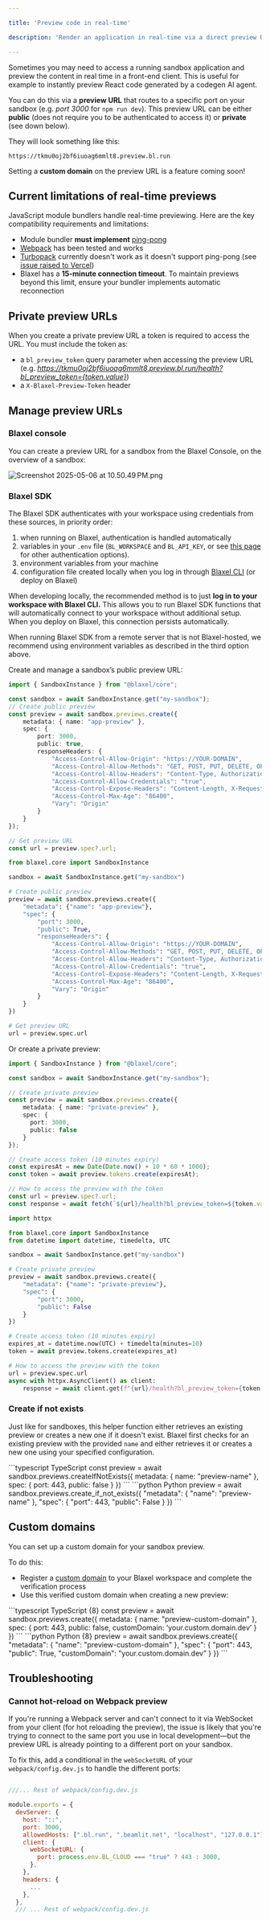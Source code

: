 ```yaml
---

title: 'Preview code in real-time'

description: 'Render an application in real-time via a direct preview URL for its running sandbox.'

---
```


Sometimes you may need to access a running sandbox application and preview the content in real time in a front-end client. This is useful for example to instantly preview React code generated by a codegen AI agent. 

You can do this via a **preview URL** that routes to a specific port on your sandbox (e.g. *port 3000* for `npm run dev`). This preview URL can be either **public** (does not require you to be authenticated to access it) or **private** (see down below).

They will look something like this:

```
https://tkmu0oj2bf6iuoag6mmlt8.preview.bl.run
```

Setting a **custom domain** on the preview URL is a feature coming soon!

## Current limitations of real-time previews

JavaScript module bundlers handle real-time previewing. Here are the key compatibility requirements and limitations:

- Module bundler **must implement** [ping-pong](https://datatracker.ietf.org/doc/html/rfc6455#section-5.5.2)
- [Webpack](https://webpack.js.org/) has been tested and works
- [Turbopack](https://nextjs.org/docs/app/api-reference/turbopack) currently doesn't work as it doesn't support ping-pong (see [issue raised to Vercel](https://github.com/vercel/next.js/discussions/78947))
- Blaxel has a **15-minute connection timeout**. To maintain previews beyond this limit, ensure your bundler implements automatic reconnection

## Private preview URLs

When you create a private preview URL a token is required to access the URL. You must include the token as:

- a `bl_preview_token` query parameter when accessing the preview URL (e.g. *https://tkmu0oj2bf6iuoag6mmlt8.preview.bl.run/health?bl_preview_token={token.value}*)
- a `X-Blaxel-Preview-Token` header

## Manage preview URLs

### Blaxel console

You can create a preview URL for a sandbox from the Blaxel Console, on the overview of a sandbox:

![Screenshot 2025-05-06 at 10.50.49 PM.png](Preview-url/Screenshot_2025-05-06_at_10.50.49_PM.png)

### Blaxel SDK

<Accordion title="Set up authentication to Blaxel">

The Blaxel SDK authenticates with your workspace using credentials from these sources, in priority order:

1. when running on Blaxel, authentication is handled automatically
2. variables in your `.env` file (`BL_WORKSPACE` and `BL_API_KEY`, or see [this page](../Agents/Variables-and-secrets) for other authentication options). 
3. environment variables from your machine
4. configuration file created locally when you log in through [Blaxel CLI](../cli-reference/introduction) (or deploy on Blaxel)

When developing locally, the recommended method is to just **log in to your workspace with Blaxel CLI.** This allows you to run Blaxel SDK functions that will automatically connect to your workspace without additional setup. When you deploy on Blaxel, this connection persists automatically.

When running Blaxel SDK from a remote server that is not Blaxel-hosted, we recommend using environment variables as described in the third option above.

</Accordion>

Create and manage a sandbox’s public preview URL: 

<CodeGroup>

```typescript TypeScript
import { SandboxInstance } from "@blaxel/core";

const sandbox = await SandboxInstance.get("my-sandbox");
// Create public preview
const preview = await sandbox.previews.create({
    metadata: { name: "app-preview" },
    spec: {
        port: 3000,
        public: true,
        responseHeaders: {
            "Access-Control-Allow-Origin": "https://YOUR-DOMAIN",
            "Access-Control-Allow-Methods": "GET, POST, PUT, DELETE, OPTIONS, PATCH",
            "Access-Control-Allow-Headers": "Content-Type, Authorization, X-Requested-With, X-Blaxel-Workspace, X-Blaxel-Preview-Token, X-Blaxel-Authorization",
            "Access-Control-Allow-Credentials": "true",
            "Access-Control-Expose-Headers": "Content-Length, X-Request-Id",
            "Access-Control-Max-Age": "86400",
            "Vary": "Origin"
        }
    }
});

// Get preview URL
const url = preview.spec?.url;
```

```python Python
from blaxel.core import SandboxInstance

sandbox = await SandboxInstance.get("my-sandbox")

# Create public preview
preview = await sandbox.previews.create({
    "metadata": {"name": "app-preview"},
    "spec": {
        "port": 3000,
        "public": True,
        "responseHeaders": {
            "Access-Control-Allow-Origin": "https://YOUR-DOMAIN",
            "Access-Control-Allow-Methods": "GET, POST, PUT, DELETE, OPTIONS, PATCH",
            "Access-Control-Allow-Headers": "Content-Type, Authorization, X-Requested-With, X-Blaxel-Workspace, X-Blaxel-Preview-Token, X-Blaxel-Authorization",
            "Access-Control-Allow-Credentials": "true",
            "Access-Control-Expose-Headers": "Content-Length, X-Request-Id",
            "Access-Control-Max-Age": "86400",
            "Vary": "Origin"
        }
    }
})

# Get preview URL
url = preview.spec.url
```

</CodeGroup>

Or create a private preview:

<CodeGroup>

```typescript TypeScript
import { SandboxInstance } from "@blaxel/core";

const sandbox = await SandboxInstance.get("my-sandbox");

// Create private preview
const preview = await sandbox.previews.create({
    metadata: { name: "private-preview" },
    spec: {
      port: 3000,
      public: false
    }
});

// Create access token (10 minutes expiry)
const expiresAt = new Date(Date.now() + 10 * 60 * 1000);
const token = await preview.tokens.create(expiresAt);

// How to access the preview with the token
const url = preview.spec?.url;
const response = await fetch(`${url}/health?bl_preview_token=${token.value}`);
```

```python Python
import httpx

from blaxel.core import SandboxInstance
from datetime import datetime, timedelta, UTC

sandbox = await SandboxInstance.get("my-sandbox")

# Create private preview
preview = await sandbox.previews.create({
    "metadata": {"name": "private-preview"},
    "spec": {
        "port": 3000,
        "public": False
    }
})

# Create access token (10 minutes expiry)
expires_at = datetime.now(UTC) + timedelta(minutes=10)
token = await preview.tokens.create(expires_at)

# How to access the preview with the token
url = preview.spec.url
async with httpx.AsyncClient() as client:
    response = await client.get(f"{url}/health?bl_preview_token={token.value}")
```

</CodeGroup>

### Create if not exists

Just like for sandboxes, this helper function either retrieves an existing preview or creates a new one if it doesn't exist. Blaxel first checks for an existing preview with the provided `name` and either retrieves it or creates a new one using your specified configuration.

<CodeGroup>
```typescript TypeScript
const preview = await sandbox.previews.createIfNotExists({
    metadata: {
        name: "preview-name"
    },
    spec: {
        port: 443,
        public: false
    }
})
```
```python Python
preview = await sandbox.previews.create_if_not_exists({
    "metadata": {
        "name": "preview-name"
    },
    "spec": {
        "port": 443,
        "public": False
    }
})
```
</CodeGroup>

## Custom domains

You can set up a custom domain for your sandbox preview.

To do this:

- Register a [custom domain](../Infrastructure/Custom-domains) to your Blaxel workspace and complete the verification process
- Use this verified custom domain when creating a new preview:

<CodeGroup>
```typescript TypeScript {8}
const preview = await sandbox.previews.create({
    metadata: {
        name: "preview-custom-domain"
    },
    spec: {
        port: 443,
        public: false,
        customDomain: ‘your.custom.domain.dev’
    }
})
```
```python Python {8}
preview = await sandbox.previews.create({
    "metadata": {
        "name": "preview-custom-domain"
    },
    "spec": {
        "port": 443,
        "public": True,
        "customDomain": "your.custom.domain.dev”
    }
})
```
</CodeGroup>

## Troubleshooting

### Cannot hot-reload on Webpack preview

If you're running a Webpack server and can't connect to it via WebSocket from your client (for hot reloading the preview), the issue is likely that you're trying to connect to the same port you use in local development—but the preview URL is already pointing to a different port on your sandbox.

To fix this, add a conditional in the `webSocketURL` of your `webpack/config.dev.js` to handle the different ports:

```javascript highlight={9-13}

///... Rest of webpack/config.dev.js

module.exports = {
  devServer: {
    host: "::",
    port: 3000,
    allowedHosts: [".bl.run", ".beamlit.net", "localhost", "127.0.0.1"],
    client: {
      webSocketURL: {
        port: process.env.BL_CLOUD === "true" ? 443 : 3000,
      },
    },
    headers: {
      ...
    },
  },
  /// ... Rest of webpack/config.dev.js

```